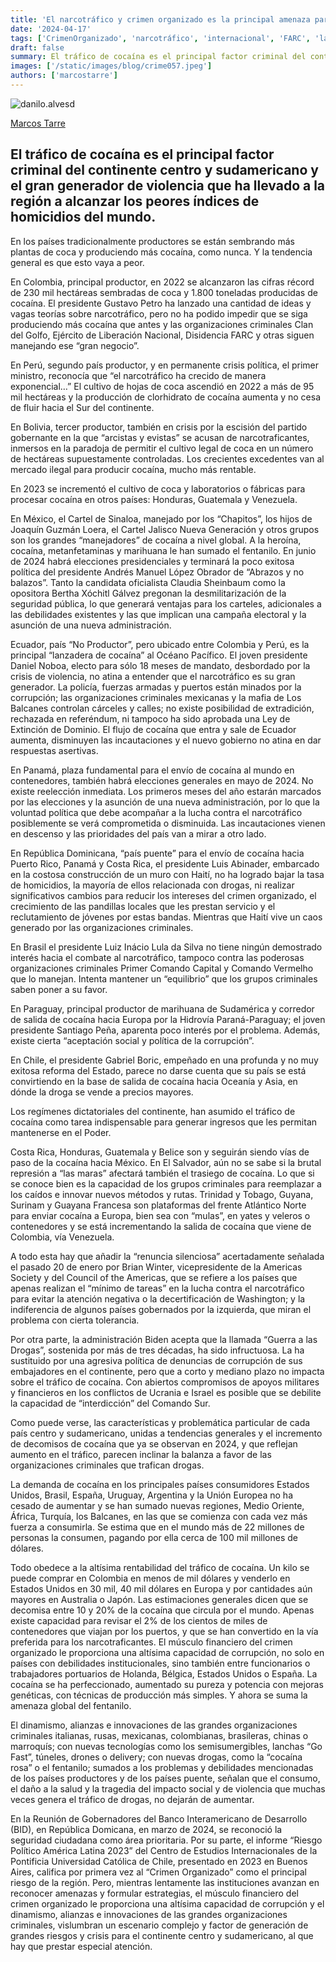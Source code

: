 ```yaml
---
title: 'El narcotráfico y crimen organizado es la principal amenaza para Latinoamérica'
date: '2024-04-17'
tags: ['CrimenOrganizado', 'narcotráfico', 'internacional', 'FARC', 'latinoamerica']
draft: false
summary: El tráfico de cocaína es el principal factor criminal del continente centro y sudamericano y el gran generador de violencia que ha llevado a la región a alcanzar los peores índices de homicidios del mundo.
images: ['/static/images/blog/crime057.jpeg']
authors: ['marcostarre']
---
```


![danilo.alvesd](/static/images/blog/crime057.jpeg)

[Marcos Tarre](https://twitter.com/marcostarre)

## El tráfico de cocaína es el principal factor criminal del continente centro y sudamericano y el gran generador de violencia que ha llevado a la región a alcanzar los peores índices de homicidios del mundo.

En los países tradicionalmente productores se están sembrando más plantas de coca y produciendo más cocaína, como nunca. Y la tendencia general es que esto vaya a peor.

En Colombia, principal productor, en 2022 se alcanzaron las cifras récord de 230 mil hectáreas sembradas de coca y 1.800 toneladas producidas de cocaína. El presidente Gustavo Petro ha lanzado una cantidad de ideas y vagas teorías sobre narcotráfico, pero no ha podido impedir que se siga produciendo más cocaína que antes y las organizaciones criminales Clan del Golfo, Ejército de Liberación Nacional, Disidencia FARC y otras siguen manejando ese “gran negocio”.

En Perú, segundo país productor, y en permanente crisis política, el primer ministro, reconocía que “el narcotráfico ha crecido de manera exponencial…” El cultivo de hojas de coca ascendió en 2022 a más de 95 mil hectáreas y la producción de clorhidrato de cocaína aumenta y no cesa de fluir hacia el Sur del continente.

En Bolivia, tercer productor, también en crisis por la escisión del partido gobernante en la que “arcistas y evistas” se acusan de narcotraficantes, inmersos en la paradoja de permitir el cultivo legal de coca en un número de hectáreas supuestamente controladas. Los crecientes excedentes van al mercado ilegal para producir cocaína, mucho más rentable.

En 2023 se incrementó el cultivo de coca y laboratorios o fábricas para procesar cocaína en otros países: Honduras, Guatemala y Venezuela.

En México, el Cartel de Sinaloa, manejado por los “Chapitos”, los hijos de Joaquín Guzmán Loera, el Cartel Jalisco Nueva Generación y otros grupos son los grandes “manejadores” de cocaína a nivel global. A la heroína, cocaína, metanfetaminas y marihuana le han sumado el fentanilo. En junio de 2024 habrá elecciones presidenciales y terminará la poco exitosa política del presidente Andrés Manuel López Obrador de “Abrazos y no balazos”. Tanto la candidata oficialista Claudia Sheinbaum como la opositora Bertha Xóchitl Gálvez pregonan la desmilitarización de la seguridad pública, lo que generará ventajas para los carteles, adicionales a las debilidades existentes y las que implican una campaña electoral y la asunción de una nueva administración.

Ecuador, país “No Productor”, pero ubicado entre Colombia y Perú, es la principal “lanzadera de cocaína” al Océano Pacífico. El joven presidente Daniel Noboa, electo para sólo 18 meses de mandato, desbordado por la crisis de violencia, no atina a entender que el narcotráfico es su gran generador. La policía, fuerzas armadas y puertos están minados por la corrupción; las organizaciones criminales mexicanas y la mafia de Los Balcanes controlan cárceles y calles; no existe posibilidad de extradición, rechazada en referéndum, ni tampoco ha sido aprobada una Ley de Extinción de Dominio. El flujo de cocaína que entra y sale de Ecuador aumenta, disminuyen las incautaciones y el nuevo gobierno no atina en dar respuestas asertivas.

En Panamá, plaza fundamental para el envío de cocaína al mundo en contenedores, también habrá elecciones generales en mayo de 2024. No existe reelección inmediata. Los primeros meses del año estarán marcados por las elecciones y la asunción de una nueva administración, por lo que la voluntad política que debe acompañar a la lucha contra el narcotráfico posiblemente se verá comprometida o disminuida. Las incautaciones vienen en descenso y las prioridades del país van a mirar a otro lado.

En República Dominicana, “país puente” para el envío de cocaína hacia Puerto Rico, Panamá y Costa Rica, el presidente Luis Abinader, embarcado en la costosa construcción de un muro con Haití, no ha logrado bajar la tasa de homicidios, la mayoría de ellos relacionada con drogas, ni realizar significativos cambios para reducir los intereses del crimen organizado, el crecimiento de las pandillas locales que les prestan servicio y el reclutamiento de jóvenes por estas bandas. Mientras que Haití vive un caos generado por las organizaciones criminales.

En Brasil el presidente Luiz Inácio Lula da Silva no tiene ningún demostrado interés hacia el combate al narcotráfico, tampoco contra las poderosas organizaciones criminales Primer Comando Capital y Comando Vermelho que lo manejan. Intenta mantener un “equilibrio” que los grupos criminales saben poner a su favor.

En Paraguay, principal productor de marihuana de Sudamérica y corredor de salida de cocaína hacia Europa por la Hidrovía Paraná-Paraguay; el joven presidente Santiago Peña, aparenta poco interés por el problema. Además, existe cierta “aceptación social y política de la corrupción”.

En Chile, el presidente Gabriel Boric, empeñado en una profunda y no muy exitosa reforma del Estado, parece no darse cuenta que su país se está convirtiendo en la base de salida de cocaína hacia Oceanía y Asia, en dónde la droga se vende a precios mayores.

Los regímenes dictatoriales del continente, han asumido el tráfico de cocaína como tarea indispensable para generar ingresos que les permitan mantenerse en el Poder.

Costa Rica, Honduras, Guatemala y Belice son y seguirán siendo vías de paso de la cocaína hacia México. En El Salvador, aún no se sabe si la brutal represión a “las maras” afectará también el trasiego de cocaína. Lo que si se conoce bien es la capacidad de los grupos criminales para reemplazar a los caídos e innovar nuevos métodos y rutas. Trinidad y Tobago, Guyana, Surinam y Guayana Francesa son plataformas del frente Atlántico Norte para enviar cocaína a Europa, bien sea con “mulas”, en yates y veleros o contenedores y se está incrementando la salida de cocaína que viene de Colombia, vía Venezuela.

A todo esta hay que añadir la “renuncia silenciosa” acertadamente señalada el pasado 20 de enero por Brian Winter, vicepresidente de la Americas Society y del Council of the Americas, que se refiere a los países que apenas realizan el “mínimo de tareas” en la lucha contra el narcotráfico para evitar la atención negativa o la decertificación de Washington; y la indiferencia de algunos países gobernados por la izquierda, que miran el problema con cierta tolerancia.

Por otra parte, la administración Biden acepta que la llamada “Guerra a las Drogas”, sostenida por más de tres décadas, ha sido infructuosa. La ha sustituido por una agresiva política de denuncias de corrupción de sus embajadores en el continente, pero que a corto y mediano plazo no impacta sobre el tráfico de cocaína. Con abiertos compromisos de apoyos militares y financieros en los conflictos de Ucrania e Israel es posible que se debilite la capacidad de “interdicción” del Comando Sur.

Como puede verse, las características y problemática particular de cada país centro y sudamericano, unidas a tendencias generales y el incremento de decomisos de cocaína que ya se observan en 2024, y que reflejan aumento en el tráfico, parecen inclinar la balanza a favor de las organizaciones criminales que trafican drogas.

La demanda de cocaína en los principales países consumidores Estados Unidos, Brasil, España, Uruguay, Argentina y la Unión Europea no ha cesado de aumentar y se han sumado nuevas regiones, Medio Oriente, África, Turquía, los Balcanes, en las que se comienza con cada vez más fuerza a consumirla. Se estima que en el mundo más de 22 millones de personas la consumen, pagando por ella cerca de 100 mil millones de dólares.

Todo obedece a la altísima rentabilidad del tráfico de cocaína. Un kilo se puede comprar en Colombia en menos de mil dólares y venderlo en Estados Unidos en 30 mil, 40 mil dólares en Europa y por cantidades aún mayores en Australia o Japón. Las estimaciones generales dicen que se decomisa entre 10 y 20% de la cocaína que circula por el mundo. Apenas existe capacidad para revisar el 2% de los cientos de miles de contenedores que viajan por los puertos, y que se han convertido en la vía preferida para los narcotraficantes. El músculo financiero del crimen organizado le proporciona una altísima capacidad de corrupción, no solo en países con debilidades institucionales, sino también entre funcionarios o trabajadores portuarios de Holanda, Bélgica, Estados Unidos o España. La cocaína se ha perfeccionado, aumentado su pureza y potencia con mejoras genéticas, con técnicas de producción más simples. Y ahora se suma la amenaza global del fentanilo.

El dinamismo, alianzas e innovaciones de las grandes organizaciones criminales italianas, rusas, mexicanas, colombianas, brasileras, chinas o marroquís; con nuevas tecnologías como los semisumergibles, lanchas “Go Fast”, túneles, drones o delivery; con nuevas drogas, como la “cocaína rosa” o el fentanilo; sumados a los problemas y debilidades mencionadas de los países productores y de los países puente, señalan que el consumo, el daño a la salud y la tragedia del impacto social y de violencia que muchas veces genera el tráfico de drogas, no dejarán de aumentar.

En la Reunión de Gobernadores del Banco Interamericano de Desarrollo (BID), en República Domicana, en marzo de 2024, se reconoció la seguridad ciudadana como área prioritaria. Por su parte, el informe “Riesgo Político América Latina 2023” del Centro de Estudios Internacionales de la Pontificia Universidad Católica de Chile, presentado en 2023 en Buenos Aires, califica por primera vez al “Crimen Organizado” como el principal riesgo de la región. Pero, mientras lentamente las instituciones avanzan en reconocer amenazas y formular estrategias, el músculo financiero del crimen organizado le proporciona una altísima capacidad de corrupción y el dinamismo, alianzas e innovaciones de las grandes organizaciones criminales, vislumbran un escenario complejo y factor de generación de grandes riesgos y crisis para el continente centro y sudamericano, al que hay que prestar especial atención.
